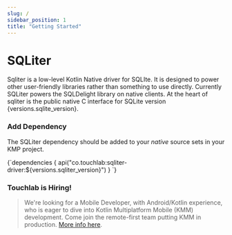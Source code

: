 ```yaml
---
slug: /
sidebar_position: 1
title: "Getting Started"
---
```


# SQLiter

<span>Sqliter is a low-level Kotlin Native driver for SQLIte.  It is designed to power other user-friendly libraries rather than
something to use directly. Currently SQLiter powers the SQLDelight library on native clients.  At the heart of sqliter is
the public native C interface for SQLite version {versions.sqlite_version}</span>.

### Add Dependency

The SQLiter dependency should be added to your _native_ source sets in your KMP project.

<CodeBlock language="kotlin" title="build.gradle.kts">
{`dependencies {
    api("co.touchlab:sqliter-driver:${versions.sqliter_version}")
}
`}
</CodeBlock>

### Touchlab is Hiring!
>
> We're looking for a Mobile Developer, with Android/Kotlin experience, who is eager to dive into Kotlin Multiplatform Mobile (KMM) development. Come join the remote-first team putting KMM in production. [More info here](https://go.touchlab.co/careers-gh).
